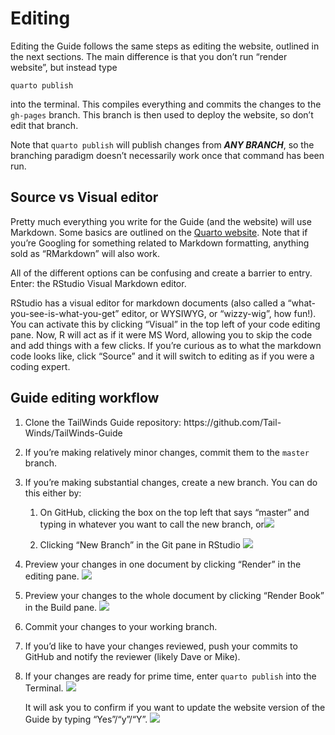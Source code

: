# Editing

Editing the Guide follows the same steps as editing the website, outlined in the next sections. The main difference is that you don't run "render website", but instead type

`quarto publish`

into the terminal. This compiles everything and commits the changes to the `gh-pages` branch. This branch is then used to deploy the website, so don't edit that branch.

Note that `quarto publish` will publish changes from ***ANY BRANCH***, so the branching paradigm doesn't necessarily work once that command has been run.

## Source vs Visual editor

Pretty much everything you write for the Guide (and the website) will use Markdown. Some basics are outlined on the [Quarto website](https://quarto.org/docs/authoring/markdown-basics.html). Note that if you're Googling for something related to Markdown formatting, anything sold as "RMarkdown" will also work.

All of the different options can be confusing and create a barrier to entry. Enter: the RStudio Visual Markdown editor.

RStudio has a visual editor for markdown documents (also called a "what-you-see-is-what-you-get" editor, or WYSIWYG, or "wizzy-wig", how fun!). You can activate this by clicking "Visual" in the top left of your code editing pane. Now, R will act as if it were MS Word, allowing you to skip the code and add things with a few clicks. If you're curious as to what the markdown code looks like, click "Source" and it will switch to editing as if you were a coding expert.

## Guide editing workflow

1.  Clone the TailWinds Guide repository: https://github.com/Tail-Winds/TailWinds-Guide

2.  If you're making relatively minor changes, commit them to the `master` branch.

3.  If you're making substantial changes, create a new branch. You can do this either by:

    1.  On GitHub, clicking the box on the top left that says "master" and typing in whatever you want to call the new branch, or![](images/create_branch.png)

    2.  Clicking "New Branch" in the Git pane in RStudio ![](images/create_branch_rstudio.png)

4.  Preview your changes in one document by clicking "Render" in the editing pane. ![](images/render_button.png)

5.  Preview your changes to the whole document by clicking "Render Book" in the Build pane. ![](images/render_book.png)

6.  Commit your changes to your working branch.

7.  If you'd like to have your changes reviewed, push your commits to GitHub and notify the reviewer (likely Dave or Mike).

8.  If your changes are ready for prime time, enter `quarto publish` into the Terminal. ![](images/quarto_publish.png)

    It will ask you to confirm if you want to update the website version of the Guide by typing "Yes"/"y"/"Y". ![](images/quarto_publish_confirm.png)
